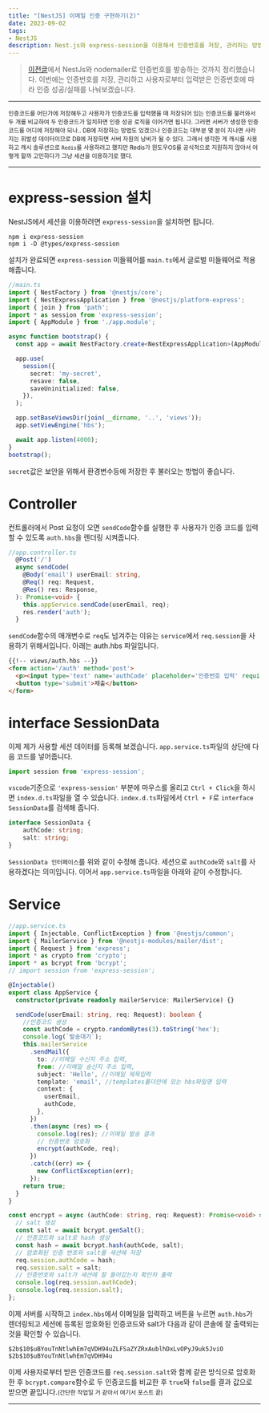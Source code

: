 ```yaml
---
title: "[NestJS] 이메일 인증 구현하기(2)"
date: 2023-09-02
tags:
- NestJS
description: Nest.js와 express-session을 이용해서 인증번호를 저장, 관리하는 방법을 정리한 포스트입니다.
---
```


> [이전글](https://jeongje.vercel.app/posts/post-02)에서 NestJs와 nodemailer로 인증번호를 발송하는 것까지 정리했습니다.
이번에는 인증번호를 저장, 관리하고 사용자로부터 입력받은 인증번호에 따라 인증 성공/실패를 나눠보겠습니다.

***

<small>인증코드를 어딘가에 저장해두고 사용자가 인증코드를 입력했을 때 저장되어 있는 인증코드를 불러와서
두 개를 비교하여 두 인증코드가 일치하면 인증 성공 로직을 이어가면 됩니다.
그러면 서버가 생성한 인증코드를 어디에 저장해야 되나..
DB에 저장하는 방법도 있겠으나 인증코드는 대부분 몇 분이 지나면 사라지는 휘발성 데이터이므로 DB에 저장하면
서버 자원의 낭비가 될 수 있다. 그래서 생각한 게 캐시를 사용하고 캐시 솔루션으로 `Redis`를 사용하려고 했지만
Redis가 윈도우OS를 공식적으로 지원하지 않아서 어떻게 할까 고민하다가 그냥 세션을 이용하기로 했다.</small>

***

# express-session 설치

NestJS에서 세션을 이용하려면 `express-session`을 설치하면 됩니다.
```
npm i express-session
npm i -D @types/express-session
```
설치가 완료되면 `express-session` 미들웨어를 `main.ts`에서 글로벌 미들웨어로 적용해줍니다.
```ts
//main.ts
import { NestFactory } from '@nestjs/core';
import { NestExpressApplication } from '@nestjs/platform-express';
import { join } from 'path';
import * as session from 'express-session';
import { AppModule } from './app.module';

async function bootstrap() {
  const app = await NestFactory.create<NestExpressApplication>(AppModule);

  app.use(
    session({
      secret: 'my-secret',
      resave: false,
      saveUninitialized: false,
    }),
  );

  app.setBaseViewsDir(join(__dirname, '..', 'views'));
  app.setViewEngine('hbs');

  await app.listen(4000);
}
bootstrap();
```
`secret`값은 보안을 위해서 환경변수등에 저장한 후 불러오는 방법이 좋습니다.
# Controller
컨트롤러에서 Post 요청이 오면 `sendCode`함수를 실행한 후 사용자가 인증 코드를 입력할 수 있도록
`auth.hbs`을 렌더링 시켜줍니다.
```ts
//app.controller.ts
  @Post('/')
  async sendCode(
    @Body('email') userEmail: string,
    @Req() req: Request,
    @Res() res: Response,
  ): Promise<void> {
    this.appService.sendCode(userEmail, req);
    res.render('auth');
  }
```
`sendCode`함수의 매개변수로 `req`도 넘겨주는 이유는 `service`에서 `req.session`을 사용하기 위해서입니다.
아래는 auth.hbs 파일입니다.
```html
{{!-- views/auth.hbs --}}
<form action='/auth' method='post'>
  <p><input type='text' name='authCode' placeholder='인증번호 입력' required /></p>
  <button type='submit'>제출</button>
</form>
```
# interface SessionData
이제 제가 사용할 세션 데이터를 등록해 보겠습니다. `app.service.ts`파일의 상단에 다음 코드를 넣어줍니다.
```ts
import session from 'express-session';
```
`vscode`기준으로 `'express-session'` 부분에 마우스를 올리고 `Ctrl + Click`을 하시면 `index.d.ts`파일을 열 수 있습니다.
`index.d.ts`파일에서 `Ctrl + F`로 `interface SessionData`를 검색해 줍니다. 
```ts
interface SessionData {
    authCode: string;
    salt: string;
}
```
`SessionData 인터페이스`를 위와 같이 수정해 줍니다. 세션으로 `authCode`와 `salt`를 사용하겠다는 의미입니다.
이어서 `app.service.ts`파일을 아래와 같이 수정합니다.
# Service
```ts
//app.service.ts
import { Injectable, ConflictException } from '@nestjs/common';
import { MailerService } from '@nestjs-modules/mailer/dist';
import { Request } from 'express';
import * as crypto from 'crypto';
import * as bcrypt from 'bcrypt';
// import session from 'express-session';

@Injectable()
export class AppService {
  constructor(private readonly mailerService: MailerService) {}

  sendCode(userEmail: string, req: Request): boolean {
    //인증코드 생성
    const authCode = crypto.randomBytes(3).toString('hex');
    console.log(`발송대기`);
    this.mailerService
      .sendMail({
        to: //이메일 수신지 주소 입력,
        from: //이메일 송신지 주소 입력,
        subject: 'Hello', //이메일 제목입력
        template: 'email', //templates폴더안에 있는 hbs파일명 입력
        context: {
          userEmail,
          authCode,
        },
      })
      .then(async (res) => {
        console.log(res); //이메일 발송 결과
        // 인증번호 암호화
        encrypt(authCode, req);
      })
      .catch((err) => {
        new ConflictException(err);
      });
    return true;
  }
}

const encrypt = async (authCode: string, req: Request): Promise<void> => {
  // salt 생성
  const salt = await bcrypt.genSalt();
  // 인증코드와 salt로 hash 생성
  const hash = await bcrypt.hash(authCode, salt);
  // 암호화된 인증 번호와 salt를 세션에 저장
  req.session.authCode = hash;
  req.session.salt = salt;
  // 인증번호와 salt가 세션에 잘 들어갔는지 확인차 출력
  console.log(req.session.authCode);
  console.log(req.session.salt);
};
```

이제 서버를 시작하고 `index.hbs`에서 이메일을 입력하고 버튼을 누르면 `auth.hbs`가 렌더링되고
세션에 등록된 암호화된 인증코드와 salt가 다음과 같이 콘솔에 잘 출력되는 것을 확인할 수 있습니다.
```
$2b$10$uBYouTnNtlwhEm7qVDH94uZLFSaZYZRxAublhDxLvOPyJ9uk5JviO
$2b$10$uBYouTnNtlwhEm7qVDH94u
```

이제 사용자로부터 받은 인증코드를 `req.session.salt`와 함께 같은 방식으로 암호화한 후
`bcrypt.compare`함수로 두 인증코드를 비교한 후 `true`와 `false`를 결과 값으로 받으면 끝입니다.<small>(간단한 작업일 거 같아서 여기서 포스트 끝)</small>

***